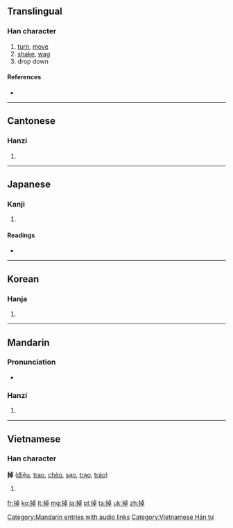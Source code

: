 ==Translingual==

===Han character===
{{Han char|rn=64|rad=手|as=08|sn=11|four=5104<sub>6</sub>|canj=手卜日十 (QYAJ)}}

# [[turn]], [[move]]
# [[shake]], [[wag]]
# drop down

====References====
* {{Han ref|kx=0436.200|dkj=12243|dj=0786.070|hdz=31896.010|uh=6389|ud=25481|bh=B1BC|bd=45500}}

----

==Cantonese==

===Hanzi===
{{yue-hanzi|jyut=|y=diu6}}

# {{defn|lang=yue|sort=手08}}

----

==Japanese==

===Kanji===
{{ja-kanji|grade=|rs=手08}}

# {{defn|lang=ja|sort=手08}}

====Readings====
* {{ja-readings|on=[[とう]] (tō), [[ちょう]] (chō)|kun=[[ふるう]] (furuu)}}

----

==Korean==

===Hanja===
{{ko-hanja|hangeul=도|eumhun=|rv=do|mr=to|y=to}}

# {{defn|lang=ko|sort=手08}}

----

==Mandarin==

===Pronunciation===
* {{audio|zh-diào.ogg|audio}}

===Hanzi===
{{cmn-hanzi|pin=[[diào]] ([[diao4]])|wg=tiao<sup>4</sup>}}

# {{defn|lang=cmn|sort=手08}}

[[Category:Mandarin entries with audio links]]

----

==Vietnamese==

===Han character===
'''掉''' ([[điệu]], [[trao]], [[chèo]], [[sạo]], [[trạo]], [[tráo]])

# {{defn|lang=vi}}

[[Category:Vietnamese Hán tự]]

[[fr:掉]]
[[ko:掉]]
[[lt:掉]]
[[mg:掉]]
[[ja:掉]]
[[pl:掉]]
[[ta:掉]]
[[uk:掉]]
[[zh:掉]]